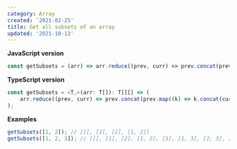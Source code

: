 ```yaml
---
category: Array
created: '2021-02-25'
title: Get all subsets of an array
updated: '2021-10-13'
---
```


**JavaScript version**

```js
const getSubsets = (arr) => arr.reduce((prev, curr) => prev.concat(prev.map((k) => k.concat(curr))), [[]]);
```

**TypeScript version**

```js
const getSubsets = <T,>(arr: T[]): T[][] => (
    arr.reduce((prev, curr) => prev.concat(prev.map((k) => k.concat(curr))), [[]] as T[][])
);
```

**Examples**

```js
getSubsets([1, 2]); // [[], [1], [2], [1, 2]]
getSubsets([1, 2, 3]); // [[], [1], [2], [1, 2], [3], [1, 3], [2, 3], [1, 2, 3]]
```

